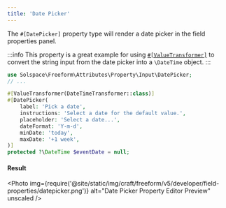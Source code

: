 ```yaml
---
title: 'Date Picker'
---
```



The `#[DatePicker]` property type will render a date picker in the field properties panel.

:::info
This property is a great example for using [`#[ValueTransformer]`](./generators-and-transformers.mdx#value-transformers) to convert the string input
from the date picker into a `\DateTime` object.
:::

```php showLineNumbers
use Solspace\Freeform\Attributes\Property\Input\DatePicker;
// ...

#[ValueTransformer(DateTimeTransformer::class)]
#[DatePicker(
    label: 'Pick a date',
    instructions: 'Select a date for the default value.',
    placeholder: 'Select a date...',
    dateFormat: 'Y-m-d',
    minDate: 'today',
    maxDate: '+1 week',
)]
protected ?\DateTime $eventDate = null;
```

#### Result

<Photo
  img={require('@site/static/img/craft/freeform/v5/developer/field-properties/datepicker.png')}
  alt="Date Picker Property Editor Preview"
  unscaled
/>
